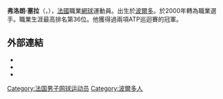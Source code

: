 {{Infobox 网球
|姓名=弗洛朗·塞拉
|照片=Serra RG13 (9376864958).jpg
|国籍={{FRA}}
|生年=1981年
|生日=2月28日
|出生地={{FRA}}[[波爾多|波爾多]]
|居住地={{FRA}}[[巴黎|巴黎]]
|身高=180
|体重=77
|持拍手=右
|反拍=
|转职业年=2000年
|球拍=
|球衣=
|球鞋=
|单打最高排名=36（2006年6月26日）
|双打最高排名=109（2007年9月10日）
|现单打排名=58
|现双打排名=
|单打冠军头衔=
|双打冠军头衔=
|职业战绩=
|奖金=1,492,247[[美元|美元]]
|澳网最好成绩=第二輪（2008）
|法网最好成绩=第三輪（2008）
|温网最好成绩=第二輪（2007、2008）
|美网最好成绩=第二輪（2007、2008）
|大满贯个数=
|奥运会最好成绩=
}}
'''弗洛朗·塞拉'''（{{lang-fr|'''Florent Serra'''}}，{{bd|1981年|2月28日}}），[[法國|法國]]職業[[網球|網球]]運動員。出生於[[波爾多|波爾多]]。於2000年轉為職業選手。職業生涯最高排名第36位。他獲得過兩項ATP巡迴賽的冠軍。

==外部連結==
{{Commonscat|Florent Serra}}
* {{ATP|S963}}
* {{ITF Profile|id=10026502}}
* {{DavisCupplayerlink|number=10026502}}

{{France-sport-bio-stub}}
{{Tennis-bio-stub}}

{{Authority control}}
{{DEFAULTSORT:Serra, Florent}}
[[Category:法国男子网球运动员|Category:法国男子网球运动员]]
[[Category:波爾多人|Category:波爾多人]]